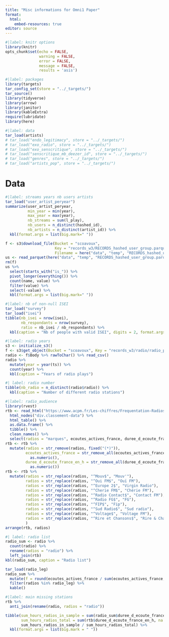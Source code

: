 ```yaml
---
title: "Misc informations for Omni1 Paper"
format:
  html: 
    embed-resources: true
editor: source
---
```


```r
#|label: knitr options
library(knitr)
opts_chunk$set(echo = FALSE, 
               warning = FALSE, 
               error = FALSE,
               message = FALSE,
               results = 'asis')
```

```r
#|label: packages
library(targets)
tar_config_set(store = "../_targets/")
tar_source()
library(tidyverse)
library(arrow)
library(janitor)
library(kableExtra)
require(lubridate)
library(here)
```

```r
#|label: data
tar_load(artists)
# tar_load("endo_legitimacy", store = "../_targets/")
# tar_load("exo_radio", store = "../_targets/")
# tar_load("exo_senscritique", store = "../_targets/")
# tar_load("senscritique_mb_deezer_id", store = "../_targets/")
# tar_load("genres", store = "../_targets/")
# tar_load("artists_pop", store = "../_targets/")
```

# Data

```r
#|label: streams years nb users artists
tar_load("user_artist_peryear")
summarize(user_artist_peryear, 
          min_year = min(year),
          max_year = max(year),
          nb_streams = sum(l_play),
          nb_users = n_distinct(hashed_id),
          nb_artists = n_distinct(artist_id)) %>% 
  kbl(format.args = list(big.mark=" "))

```

```r

f <- s3$download_file(Bucket = "scoavoux", 
                      Key = "records_w3/RECORDS_hashed_user_group.parquet", 
                      Filename = here("data", "temp", "RECORDS_hashed_user_group.parquet"))
us <- read_parquet(here("data", "temp", "RECORDS_hashed_user_group.parquet"))
rm(f)
us %>% 
  select(starts_with("is_")) %>% 
  pivot_longer(everything()) %>% 
  count(name, value) %>% 
  filter(value) %>% 
  select(-value) %>% 
  kbl(format.args = list(big.mark=" "))

```

```r
#|label: nb of non-null ISEI
tar_load("survey")
tar_load("isei")
tibble(nb_isei = nrow(isei),
       nb_respondants = nrow(survey),
       ratio = nb_isei / nb_respondants) %>% 
  kbl(caption = "Nb of people with valid ISEI", digits = 2, format.args = list(big.mark=" "))
```


```r
#|label: radio years
s3 <- initialize_s3()
f <- s3$get_object(Bucket = "scoavoux", Key = "records_w3/radio/radio_plays_with_artist_id.csv")
radio <- f$Body %>% rawToChar() %>% read_csv()
radio %>% 
  mutate(year = year(ts)) %>% 
  count(year) %>% 
  kbl(caption = "Years of radio plays")
```

```r
#| label: radio number
tibble(nb_radio = n_distinct(radio$radio)) %>% 
  kbl(caption = "Number of different radio stations")
```

```r
#|label: radio_audience
library(rvest)
rtb <- read_html("https://www.acpm.fr/Les-chiffres/Frequentation-Radios/Classement-des-Radios-Digitales/Par-marque/Classement-France") %>% 
  html_nodes("div.classement-data") %>% 
  html_table() %>% 
  as.data.frame() %>% 
  tibble() %>% 
  clean_names() %>% 
  select(radios = "marques", ecoutes_actives_france, duree_d_ecoute_france_en_h)
rtb <- rtb %>% 
  mutate(radios = str_remove(radios, fixed("(*)")),
         ecoutes_actives_france = str_remove_all(ecoutes_actives_france, "\\s") %>% 
           as.numeric(),
         duree_d_ecoute_france_en_h = str_remove_all(duree_d_ecoute_france_en_h, "\\s") %>% 
           as.numeric())
rtb <- rtb %>% 
  mutate(radios = str_replace(radios, "^Mouv$", "Mouv'"),
         radios = str_replace(radios, "^Oui FM$", "Ouï FM"),
         radios = str_replace(radios, "^Europe 2$", "Virgin Radio"),
         radios = str_replace(radios, "^Cherie FM$", "Chérie FM"),
         radios = str_replace(radios, "^Radio Contact$", "Contact FM"),
         radios = str_replace(radios, "^Radio FG$", "FG"),
         radios = str_replace(radios, "^FIP$", "Fip"),
         radios = str_replace(radios, "^Sud Radio$", "Sud radio"),
         radios = str_replace(radios, "^Voltage$", "Voltage FM"),
         radios = str_replace(radios, "^Rire et Chansons$", "Rire & Chansons")
         )
arrange(rtb, radios)
```

```r
#| label: radio list
radio_sum <- radio %>% 
  count(radio) %>% 
  rename(radios = "radio") %>% 
  left_join(rtb)
kbl(radio_sum, caption = "Radio list")
```

```r
tar_load(radio_leg)
radio_sum %>% 
  mutate(f = round(ecoutes_actives_france / sum(ecoutes_actives_france, na.rm=TRUE)*100)) %>% 
  filter(radios %in% radio_leg) %>% 
  kable()
```


```r
#|label: main missing stations
rtb %>% 
  anti_join(rename(radio, radios = "radio"))
```


```r
tibble(sum_hours_radios_in_sample = sum(radio_sum$duree_d_ecoute_france_en_h, na.rm=TRUE),
       sum_hours_radios_total = sum(rtb$duree_d_ecoute_france_en_h, na.rm=TRUE),
       sum_hours_radios_in_sample / sum_hours_radios_total) %>% 
  kbl(format.args = list(big.mark = " "))
```

